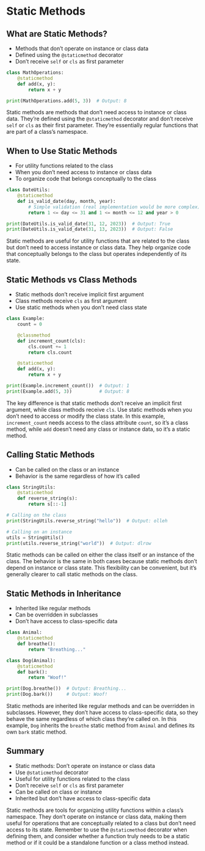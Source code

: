 # Static Methods

## What are Static Methods?

- Methods that don't operate on instance or class data
- Defined using the `@staticmethod` decorator
- Don't receive `self` or `cls` as first parameter

```python
class MathOperations:
    @staticmethod
    def add(x, y):
        return x + y

print(MathOperations.add(5, 3))  # Output: 8
```

::: {.notes}
Static methods are methods that don't need access to instance or class data. They're defined using the `@staticmethod` decorator and don't receive `self` or `cls` as their first parameter. They're essentially regular functions that are part of a class's namespace.
:::


## When to Use Static Methods

- For utility functions related to the class
- When you don't need access to instance or class data
- To organize code that belongs conceptually to the class

```python
class DateUtils:
    @staticmethod
    def is_valid_date(day, month, year):
        # Simple validation (real implementation would be more complex)
        return 1 <= day <= 31 and 1 <= month <= 12 and year > 0

print(DateUtils.is_valid_date(31, 12, 2023))  # Output: True
print(DateUtils.is_valid_date(31, 13, 2023))  # Output: False
```

::: {.notes}
Static methods are useful for utility functions that are related to the class but don't need to access instance or class data. They help organize code that conceptually belongs to the class but operates independently of its state.
:::


## Static Methods vs Class Methods

- Static methods don't receive implicit first argument
- Class methods receive `cls` as first argument
- Use static methods when you don't need class state

```python
class Example:
    count = 0

    @classmethod
    def increment_count(cls):
        cls.count += 1
        return cls.count

    @staticmethod
    def add(x, y):
        return x + y

print(Example.increment_count())  # Output: 1
print(Example.add(5, 3))          # Output: 8
```

::: {.notes}
The key difference is that static methods don't receive an implicit first argument, while class methods receive `cls`. Use static methods when you don't need to access or modify the class state. In this example, `increment_count` needs access to the class attribute `count`, so it's a class method, while `add` doesn't need any class or instance data, so it's a static method.
:::


## Calling Static Methods

- Can be called on the class or an instance
- Behavior is the same regardless of how it's called

```python
class StringUtils:
    @staticmethod
    def reverse_string(s):
        return s[::-1]

# Calling on the class
print(StringUtils.reverse_string("hello"))  # Output: olleh

# Calling on an instance
utils = StringUtils()
print(utils.reverse_string("world"))  # Output: dlrow
```

::: {.notes}
Static methods can be called on either the class itself or an instance of the class. The behavior is the same in both cases because static methods don't depend on instance or class state. This flexibility can be convenient, but it's generally clearer to call static methods on the class.
:::


## Static Methods in Inheritance

- Inherited like regular methods
- Can be overridden in subclasses
- Don't have access to class-specific data

```python
class Animal:
    @staticmethod
    def breathe():
        return "Breathing..."

class Dog(Animal):
    @staticmethod
    def bark():
        return "Woof!"

print(Dog.breathe())  # Output: Breathing...
print(Dog.bark())     # Output: Woof!
```

::: {.notes}
Static methods are inherited like regular methods and can be overridden in subclasses. However, they don't have access to class-specific data, so they behave the same regardless of which class they're called on. In this example, `Dog` inherits the `breathe` static method from `Animal` and defines its own `bark` static method.
:::


## Summary

- Static methods: Don't operate on instance or class data
- Use `@staticmethod` decorator
- Useful for utility functions related to the class
- Don't receive `self` or `cls` as first parameter
- Can be called on class or instance
- Inherited but don't have access to class-specific data

::: {.notes}
Static methods are tools for organizing utility functions within a class's namespace. They don't operate on instance or class data, making them useful for operations that are conceptually related to a class but don't need access to its state. Remember to use the `@staticmethod` decorator when defining them, and consider whether a function truly needs to be a static method or if it could be a standalone function or a class method instead.
:::